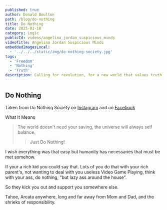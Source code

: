 ```yaml
---
published: true
author: Donald Boulton
path: /blog/do-nothing
title: Do Nothing
date: 2025-01-18
category: Logic
publicId: videos/angelina_jordan_suspicious_minds
videoTitle: Angelina Jordan Suspicious Minds
embeddedImagesLocal:
  - '../../../static/img/do-nothing-society.jpg'
tags:
  - 'Freedom'
  - 'Nothing'
  - 'Truth'
description: Calling for revolution, for a new world that values truth and love with freetime, play, slowness, and rest - for all beings.
---
```



<GatsbyImage
  alt="Do Nothing"
  imgclass="block object-cover object-center rounded-full w-[300px] h-[300px]"
  image={getImage(props.localImages[0])}
/>

## Do Nothing

Taken from Do Nothing Society on [Instagram](https://www.instagram.com/donothingsociety/) and on [Facebook](https://www.facebook.com/p/Do-Nothing-Society-61554928146293/)

What It Means

> The world doesn't need your saving, the universe will always self balance. 
>
> > Just Do Nothing!

I wish everything was that easy but humanity has necessaries that must be met somehow. 

If your a rich kid you could say that. Lots of you do that with your rich parent's, not wanting to deal with you useless Video Game Playing, think with your ass, do nothing, "but lazy ass around the house". 

So they kick you out and support you somewhere else. 

Tahoe, Arcata anywhere, long and far away from Mom and Dad, and the shrieks of responsibility.


